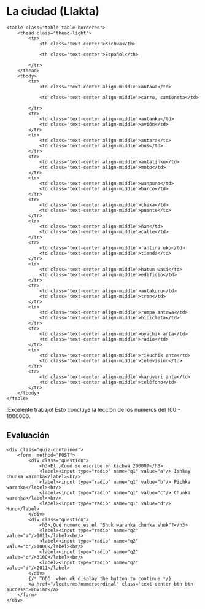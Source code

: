# La ciudad (Llakta)

    <table class="table table-bordered">
        <thead class="thead-light">
            <tr>
                <th class='text-center'>Kichwa</th>

                <th class='text-center'>Español</th>                

            </tr>
        </thead>
        <tbody>
            <tr>
                <td class='text-center align-middle'>antawa</td>

                <td class='text-center align-middle'>carro, camioneta</td>                           

            </tr>
            <tr>
                <td class='text-center align-middle'>antanka</td>
                <td class='text-center align-middle'>avión</td>                              
            </tr>
            <tr>
                <td class='text-center align-middle'>antara</td>
                <td class='text-center align-middle'>bus</td>                              
            </tr>  
            <tr>
                <td class='text-center align-middle'>antatinku</td>
                <td class='text-center align-middle'>moto</td>                              
            </tr>
            <tr>
                <td class='text-center align-middle'>wanpuna</td>
                <td class='text-center align-middle'>barco</td>                              
            </tr>
            <tr>
                <td class='text-center align-middle'>chaka</td>
                <td class='text-center align-middle'>puente</td>                              
            </tr>
            <tr>
                <td class='text-center align-middle'>ñan</td>
                <td class='text-center align-middle'>calle</td>                              
            </tr>
            <tr>
                <td class='text-center align-middle'>rantina uku</td>
                <td class='text-center align-middle'>tienda</td>                              
            </tr>
            <tr>
                <td class='text-center align-middle'>hatun wasi</td>
                <td class='text-center align-middle'>edificio</td>                              
            </tr>
            <tr>
                <td class='text-center align-middle'>antakuru</td>
                <td class='text-center align-middle'>tren</td>                              
            </tr>
            <tr>
                <td class='text-center align-middle'>rumpa antawa</td>
                <td class='text-center align-middle'>bicicleta</td>                              
            </tr>
            <tr>
                <td class='text-center align-middle'>uyachik anta</td>
                <td class='text-center align-middle'>radio</td>                              
            </tr>  
            <tr>
                <td class='text-center align-middle'>rikuchik anta</td>
                <td class='text-center align-middle'>televisión</td>                              
            </tr>  
            <tr>
                <td class='text-center align-middle'>karuyari anta</td>
                <td class='text-center align-middle'>teléfono</td>                              
            </tr>                     
        </tbody>
    </table>



!Excelente trabajo! Esto concluye la lección de los números del 100 - 1000000.

## Evaluación

    <div class="quiz-container">
        <form  method="POST">
            <div class="question">
                <h3>El ¿Comó se escribe en kichwa 20000?</h3>
                <label><input type="radio" name="q1" value="a"/> Ishkay chunka waranka</label><br/>
                <label><input type="radio" name="q1" value="b"/> Pichka waranka</label><br/>
                <label><input type="radio" name="q1" value="c"/> Chunka waranka</label><br/>
                <label><input type="radio" name="q1" value="d"/> Hunu</label>
            </div>
            <div class="question">
                <h3>¿Qué numero es el "Shuk waranka chunka shuk"?</h3>
                <label><input type="radio" name="q2" value="a"/>1011</label><br/>
                <label><input type="radio" name="q2" value="b"/>1000</label><br/>
                <label><input type="radio" name="q2" value="c"/>3100</label><br/>
                <label><input type="radio" name="q2" value="d"/>2011</label>
            </div>
            {/* TODO: when ok display the button to continue */}
            <a href="/lectures/numeroordinal" class='text-center btn btn-success'>Enviar</a>
        </form>
    </div>